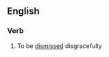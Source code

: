 ==English==

===Verb===
{{infl|en|verb|head=[[get]] [[one's]] [[marching]] [[orders]]}}

# {{idiom}} To be [[dismissed]] disgracefully